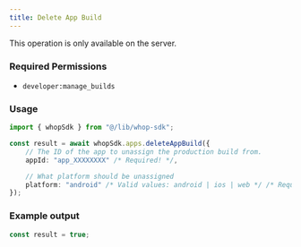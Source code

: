 ```yaml
---
title: Delete App Build
---
```

<Note>This operation is only available on the server.</Note>

### Required Permissions
 - `developer:manage_builds`

### Usage

```typescript
import { whopSdk } from "@/lib/whop-sdk";

const result = await whopSdk.apps.deleteAppBuild({
	// The ID of the app to unassign the production build from.
	appId: "app_XXXXXXXX" /* Required! */,

	// What platform should be unassigned
	platform: "android" /* Valid values: android | ios | web */ /* Required! */,
});

```

### Example output

```typescript
const result = true;

```
